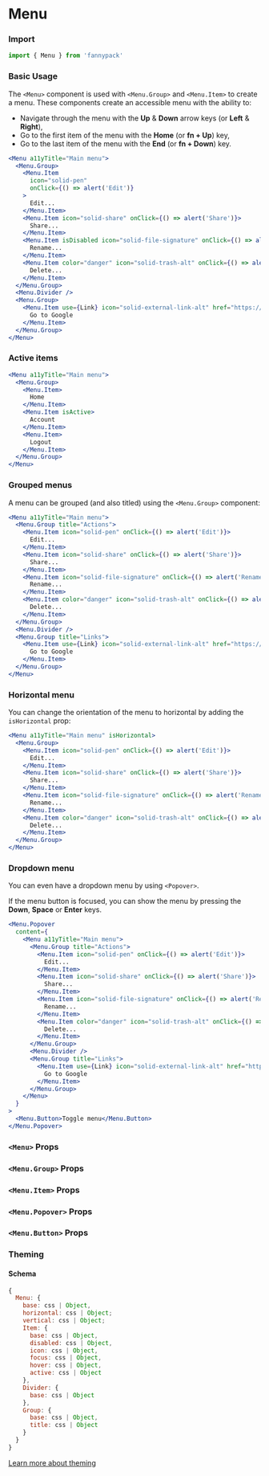 
# Menu

### Import

```jsx
import { Menu } from 'fannypack'
```

### Basic Usage

The `<Menu>` component is used with `<Menu.Group>` and `<Menu.Item>` to create a menu. These components create
an accessible menu with the ability to:

- Navigate through the menu with the **Up** & **Down** arrow keys (or **Left** & **Right**),
- Go to the first item of the menu with the **Home** (or **fn + Up**) key,
- Go to the last item of the menu with the **End** (or **fn + Down**) key.

```.jsx
<Menu a11yTitle="Main menu">
  <Menu.Group>
    <Menu.Item
      icon="solid-pen"
      onClick={() => alert('Edit')}
    >
      Edit...
    </Menu.Item>
    <Menu.Item icon="solid-share" onClick={() => alert('Share')}>
      Share...
    </Menu.Item>
    <Menu.Item isDisabled icon="solid-file-signature" onClick={() => alert('Rename')}>
      Rename...
    </Menu.Item>
    <Menu.Item color="danger" icon="solid-trash-alt" onClick={() => alert('Delete')}>
      Delete...
    </Menu.Item>
  </Menu.Group>
  <Menu.Divider />
  <Menu.Group>
    <Menu.Item use={Link} icon="solid-external-link-alt" href="https://google.com">
      Go to Google
    </Menu.Item>
  </Menu.Group>
</Menu>
```

### Active items

```.jsx
<Menu a11yTitle="Main menu">
  <Menu.Group>
    <Menu.Item>
      Home
    </Menu.Item>
    <Menu.Item isActive>
      Account
    </Menu.Item>
    <Menu.Item>
      Logout
    </Menu.Item>
  </Menu.Group>
</Menu>
```

### Grouped menus

A menu can be grouped (and also titled) using the `<Menu.Group>` component:

```.jsx
<Menu a11yTitle="Main menu">
  <Menu.Group title="Actions">
    <Menu.Item icon="solid-pen" onClick={() => alert('Edit')}>
      Edit...
    </Menu.Item>
    <Menu.Item icon="solid-share" onClick={() => alert('Share')}>
      Share...
    </Menu.Item>
    <Menu.Item icon="solid-file-signature" onClick={() => alert('Rename')}>
      Rename...
    </Menu.Item>
    <Menu.Item color="danger" icon="solid-trash-alt" onClick={() => alert('Rename')}>
      Delete...
    </Menu.Item>
  </Menu.Group>
  <Menu.Divider />
  <Menu.Group title="Links">
    <Menu.Item use={Link} icon="solid-external-link-alt" href="https://google.com">
      Go to Google
    </Menu.Item>
  </Menu.Group>
</Menu>
```

### Horizontal menu

You can change the orientation of the menu to horizontal by adding the `isHorizontal` prop:

```.jsx
<Menu a11yTitle="Main menu" isHorizontal>
  <Menu.Group>
    <Menu.Item icon="solid-pen" onClick={() => alert('Edit')}>
      Edit...
    </Menu.Item>
    <Menu.Item icon="solid-share" onClick={() => alert('Share')}>
      Share...
    </Menu.Item>
    <Menu.Item icon="solid-file-signature" onClick={() => alert('Rename')}>
      Rename...
    </Menu.Item>
    <Menu.Item color="danger" icon="solid-trash-alt" onClick={() => alert('Delete')}>
      Delete...
    </Menu.Item>
  </Menu.Group>
</Menu>
```

### Dropdown menu

You can even have a dropdown menu by using `<Popover>`.

If the menu button is focused, you can show the menu by pressing the **Down**, **Space** or **Enter** keys.

```.jsx
<Menu.Popover
  content={
    <Menu a11yTitle="Main menu">
      <Menu.Group title="Actions">
        <Menu.Item icon="solid-pen" onClick={() => alert('Edit')}>
          Edit...
        </Menu.Item>
        <Menu.Item icon="solid-share" onClick={() => alert('Share')}>
          Share...
        </Menu.Item>
        <Menu.Item icon="solid-file-signature" onClick={() => alert('Rename')}>
          Rename...
        </Menu.Item>
        <Menu.Item color="danger" icon="solid-trash-alt" onClick={() => alert('Delete')}>
          Delete...
        </Menu.Item>
      </Menu.Group>
      <Menu.Divider />
      <Menu.Group title="Links">
        <Menu.Item use={Link} icon="solid-external-link-alt" href="https://google.com">
          Go to Google
        </Menu.Item>
      </Menu.Group>
    </Menu>
  }
>
  <Menu.Button>Toggle menu</Menu.Button>
</Menu.Popover>
```

### `<Menu>` Props

<PropsTable component={Menu} />

### `<Menu.Group>` Props

<PropsTable component={MenuGroup} />

### `<Menu.Item>` Props

<PropsTable component={MenuItem} />

### `<Menu.Popover>` Props

<PropsTable component={MenuPopover} />

### `<Menu.Button>` Props

<PropsTable component={MenuButton} />

### Theming

#### Schema

```jsx
{
  Menu: {
    base: css | Object,
    horizontal: css | Object;
    vertical: css | Object;
    Item: {
      base: css | Object,
      disabled: css | Object,
      icon: css | Object,
      focus: css | Object,
      hover: css | Object,
      active: css | Object
    },
    Divider: {
      base: css | Object
    },
    Group: {
      base: css | Object,
      title: css | Object
    }
  }
}
```

[Learn more about theming](/styling#theming)
